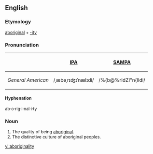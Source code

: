==English==

===Etymology===
[[aboriginal]] + [[-ity]]

===Pronunciation===
{| border=1 cellpadding=5
! !! [[w:IPA|IPA]] !! [[w:SAMPA|SAMPA]]
|-
! ''General American''
| /ˌæbəˌrɪʤɪˈnælɪdi/ || /%{b@%rIdZI"n{lIdi/
|}

====Hyphenation====
ab·o·rig·i·nal·i·ty

===Noun===
{{en-noun|aboriginalities}}

# The quality of being [[aboriginal]].
# The distinctive culture of aboriginal peoples.

[[vi:aboriginality]]